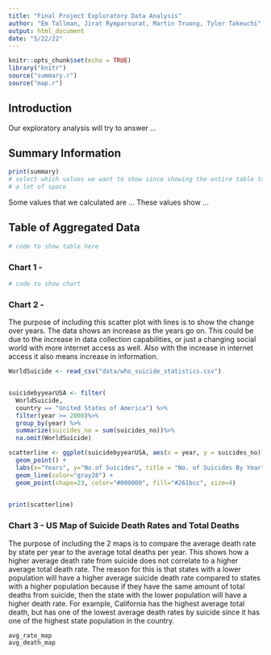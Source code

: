 ```yaml
---
title: "Final Project Exploratory Data Analysis"
author: "Em Tallman, Jirat Rymparsurat, Martin Truong, Tyler Takeuchi"
output: html_document
date: "5/22/22"
---
```


```r
knitr::opts_chunk$set(echo = TRUE)
library("knitr")
source("summary.r")
source("map.r")
```

## Introduction

Our exploratory analysis will try to answer ...

## Summary Information

```r
print(summary)
# select which values we want to show since showing the entire table takes up
# a lot of space
```

Some values that we calculated are ... These values show ...

## Table of Aggregated Data

```r
# code to show table here

```

### Chart 1 -

```r
# code to show chart

```

### Chart 2 -

The purpose of including this scatter plot with lines is to show the change over years. The data shows an increase as the years go on. This could be due to the increase in data collection capabilities, or just a changing social world with more internet access as well. Also with the increase in internet access it also means increase in information.

```r
WorldSuicide <- read_csv("data/who_suicide_statistics.csv")


suicidebyyearUSA <- filter(
  WorldSuicide,
  country == "United States of America") %>%
  filter(year >= 2000)%>% 
  group_by(year) %>% 
  summarize(suicides_no = sum(suicides_no))%>%
  na.omit(WorldSuicide)

scatterline <- ggplot(suicidebyyearUSA, aes(x = year, y = suicides_no)) +
  geom_point() +
  labs(x="Years", y="No.of Suicides", title = "No. of Suicides By Year") +
  geom_line(color="gray28") +
  geom_point(shape=23, color="#000000", fill="#261bcc", size=4)

  
print(scatterline)

```

### Chart 3 - US Map of Suicide Death Rates and Total Deaths

The purpose of including the 2 maps is to compare the average death rate by state per year to the average total deaths per year. This shows how a higher average death rate from suicide does not correlate to a higher average total death rate. The reason for this is that states with a lower population will have a higher average suicide death rate compared to states with a higher population because if they have the same amount of total deaths from suicide, then the state with the lower population will have a higher death rate. For example, California has the highest average total death, but has one of the lowest average death rates by suicide since it has one of the highest state population in the country.

```r
avg_rate_map
avg_death_map

```
